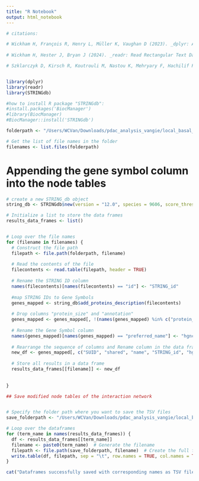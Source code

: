 ---
title: "R Notebook"
output: html_notebook
---

```{r}

# citations:

# Wickham H, François R, Henry L, Müller K, Vaughan D (2023). _dplyr: A Grammar of Data Manipulation_. R package version 1.1.4, <https://CRAN.R-project.org/package=dplyr>.
  
# Wickham H, Hester J, Bryan J (2024). _readr: Read Rectangular Text Data_. R package version 2.1.5, <https://CRAN.R-project.org/package=readr>.

# Szklarczyk D, Kirsch R, Koutrouli M, Nastou K, Mehryary F, Hachilif R, Annika GL, Fang T, Doncheva NT, Pyysalo S, Bork P, Jensen LJ, von Mering C. 'The STRING database in 2023: protein-protein association networks and functional enrichment analyses for any sequenced genome of interest.' Nucleic Acids Res. 2023 Jan 6;51(D1):D638-646


library(dplyr)
library(readr)
library(STRINGdb) 

#how to install R package "STRINGdb":
#install.packages('BiocManager')
#library(BiocManager)
#BiocManager::install('STRINGdb')

```


```{r}
folderpath <- "/Users/WCVan/Downloads/pdac_analysis_vangie/local_basal_results/node_tables_msigdb/local_basal_negative_genesets"

```


```{r}
# Get the list of file names in the folder
filenames <- list.files(folderpath)

```


# Appending the gene symbol column into the node tables

```{r}
# create a new STRING_db object
string_db <- STRINGdb$new(version = "12.0", species = 9606, score_threshold = 400, input_directory = "/Users/WCVan/Downloads/stringdb_database")

```


```{r}
# Initialize a list to store the data frames
results_data_frames <- list()


# Loop over the file names
for (filename in filenames) {
  # Construct the file path
  filepath <- file.path(folderpath, filename)
  
  # Read the contents of the file
  filecontents <- read.table(filepath, header = TRUE)
  
  # Rename the STRING ID column 
  names(filecontents)[names(filecontents) == "id"] <- "STRING_id"
  
  #map STRING IDs to Gene Symbols
  genes_mapped <- string_db$add_proteins_description(filecontents)
  
  # Drop columns "protein_size" and "annotation"
  genes_mapped <- genes_mapped[, !(names(genes_mapped) %in% c("protein_size", "annotation"))]
  
  # Rename the Gene Symbol column 
  names(genes_mapped)[names(genes_mapped) == "preferred_name"] <- "hgnc_symbol"
  
  # Rearrange the sequence of columns and Rename column in the data frame
  new_df <- genes_mapped[, c("SUID", "shared", "name", "STRING_id", "hgnc_symbol", "name.1", "selected", "AverageShortestPathLength", "ClusteringCoefficient", "ClosenessCentrality", "IsSingleNode", "PartnerOfMultiEdgedNodePairs", "SelfLoops", "Eccentricity", "Stress", "Degree", "BetweennessCentrality", "NeighborhoodConnectivity", "NumberOfDirectedEdges", "NumberOfUndirectedEdges", "Radiality", "TopologicalCoefficient")]
  
  # Store all results in a data frame
  results_data_frames[[filename]] <- new_df
  
  
}

```


```{r}
## Save modified node tables of the interaction network


# Specify the folder path where you want to save the TSV files
save_folderpath <- "/Users/WCVan/Downloads/pdac_analysis_vangie/local_basal_results/modified_node_tables_msigdb/local_basal_negative_genesets"

# Loop over the dataframes
for (term_name in names(results_data_frames)) {
  df <- results_data_frames[[term_name]]
  filename <- paste0(term_name)  # Generate the filename
  filepath <- file.path(save_folderpath, filename)  # Create the full filepath
  write.table(df, filepath, sep = "\t", row.names = TRUE, col.names = TRUE, quote=FALSE)  # Save as TSV
}

cat("Dataframes successfully saved with corresponding names as TSV files.\n")
```






